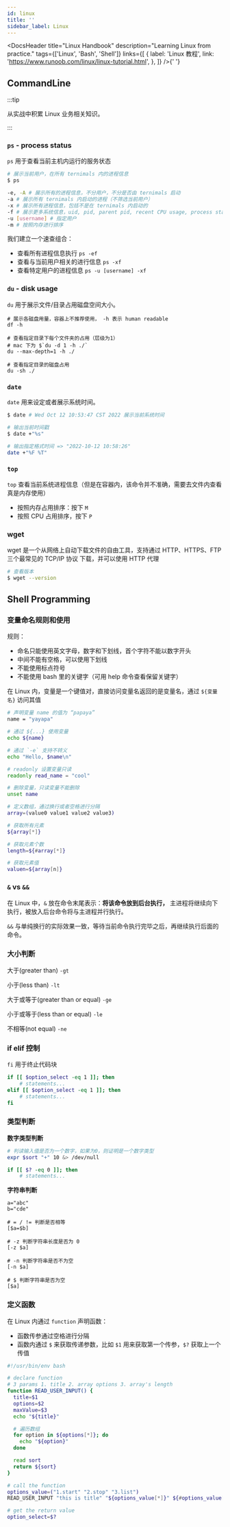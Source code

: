 ```yaml
---
id: linux
title: ''
sidebar_label: Linux
---
```



<DocsHeader
  title="Linux Handbook"
  description="Learning Linux from practice."
  tags={['Linux', 'Bash', 'Shell']}
  links={[
    {
      label: 'Linux 教程',
      link: 'https://www.runoob.com/linux/linux-tutorial.html',
    },
  ]}
/>{' '}

## CommandLine

:::tip

从实战中积累 Linux 业务相关知识。

:::

### `ps` - process status

`ps` 用于查看当前主机内运行的服务状态

```bash
# 展示当前用户，在所有 ternimals 内的进程信息
$ ps

-e, -A # 展示所有的进程信息，不分用户，不分是否由 ternimals 启动
-a # 展示所有 ternimals 内启动的进程（不筛选当前用户）
-x # 展示所有进程信息，包括不是在 ternimals 内启动的
-f # 展示更多系统信息，uid, pid, parent pid, recent CPU usage, process start time, controlling tty, elapsed CPU usage, and the associated command
-u [username] # 指定用户
-m # 按照内存进行排序
```

我们建立一个速查组合：

- 查看所有进程信息执行 `ps -ef`
- 查看与当前用户相关的进行信息 `ps -xf`
- 查看特定用户的进程信息 `ps -u [username] -xf`

### `du` - disk usage

`du` 用于展示文件/目录占用磁盘空间大小。

```shell
# 展示各磁盘用量，容器上不推荐使用， -h 表示 human readable
df -h

# 查看指定目录下每个文件夹的占用（层级为1）
# mac 下为 $`du -d 1 -h ./`
du --max-depth=1 -h ./

# 查看指定目录的磁盘占用
du -sh ./
```

### `date`

`date` 用来设定或者展示系统时间。

```bash
$ date # Wed Oct 12 10:53:47 CST 2022 展示当前系统时间

# 输出当前时间戳
$ date +"%s"

# 输出指定格式时间 => "2022-10-12 10:58:26"
date +"%F %T"
```

### `top`

`top` 查看当前系统进程信息（但是在容器内，该命令并不准确，需要去文件内查看真是内存使用）

- 按照内存占用排序：按下 `M`
- 按照 CPU 占用排序，按下 `P`

### wget

wget 是一个从网络上自动下载文件的自由工具，支持通过 HTTP、HTTPS、FTP 三个最常见的 TCP/IP 协议 下载，并可以使用 HTTP 代理

```bash
# 查看版本
$ wget --version
```

## Shell Programming

### 变量命名规则和使用

规则：

- 命名只能使用英文字母，数字和下划线，首个字符不能以数字开头
- 中间不能有空格，可以使用下划线
- 不能使用标点符号
- 不能使用 bash 里的关键字（可用 help 命令查看保留关键字）

在 Linux 内，变量是一个键值对，直接访问变量名返回的是变量名，通过 `${变量名}` 访问其值

```bash
# 声明变量 name 的值为 “papaya”
name = "yayapa"

# 通过 ${...} 使用变量
echo ${name}

# 通过 `-e` 支持不转义
echo "Hello, $name\n"

# readonly 设置变量只读
readonly read_name = "cool"

# 删除变量，只读变量不能删除
unset name

# 定义数组，通过换行或者空格进行分隔
array=(value0 value1 value2 value3)

# 获取所有元素
${array[*]}

# 获取元素个数
length=${#array[*]}

# 获取元素值
valuen=${array[n]}
```

### `&` vs `&&`

在 Linux 中，`&` 放在命令末尾表示：**将该命令放到后台执行，** 主进程将继续向下执行，被放入后台命令将与主进程并行执行。

`&&` 与单纯换行的实际效果一致，等待当前命令执行完毕之后，再继续执行后面的命令。

### 大小判断

大于(greater than) `-gt`

小于(less than) `-lt`

大于或等于(greater than or equal) `-ge`

小于或等于(less than or equal) `-le`

不相等(not equal) `-ne`

### if elif 控制

`fi` 用于终止代码块

```sh
if [[ $option_select -eq 1 ]]; then
	# statements...
elif [[ $option_select -eq 1 ]]; then
	# statements...
fi
```

### 类型判断

**数字类型判断**

```sh
# 判读输入值是否为一个数字，如果为0，则证明是一个数字类型
expr $sort "+" 10 &> /dev/null

if [[ $? -eq 0 ]]; then
	# statements...
```

**字符串判断**

```shell
a="abc"
b="cde"

# = / != 判断是否相等
[$a=$b]

# -z 判断字符串长度是否为 0
[-z $a]

# -n 判断字符串是否不为空
[-n $a]

# $ 判断字符串是否为空
[$a]
```

### 定义函数

在 Linux 内通过 `function` 声明函数：

- 函数传参通过空格进行分隔
- 函数内通过 `$` 来获取传递参数，比如 `$1` 用来获取第一个传参，`$?` 获取上一个传值

```Bash
#!/usr/bin/env bash

# declare function
# 3 params 1. title 2. array options 3. array's length
function READ_USER_INPUT() {
  title=$1
  options=$2
  maxValue=$3
  echo "${title}"

  # 遍历数组
  for option in ${options[*]}; do
    echo "${option}"
  done

  read sort
  return ${sort}
}

# call the function
options_value=("1.start" "2.stop" "3.list")
READ_USER_INPUT "this is title" "${options_value[*]}" ${#options_value[*]}

# get the return value
option_select=$?
```
